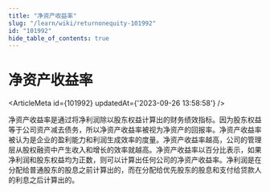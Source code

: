 ```yaml
---
title: "净资产收益率"
slug: "/learn/wiki/returnonequity-101992"
id: "101992"
hide_table_of_contents: true
---
```



# 净资产收益率

<ArticleMeta id={101992} updatedAt={'2023-09-26 13:58:58'} />
<div className='border-solid border-b border-t-0 my-4 border-[var(--ifm-color-gray-300)]' />

净资产收益率是通过将净利润除以股东权益计算出的财务绩效指标。因为股东权益等于公司资产减去债务，所以净资产收益率被视为净资产的回报率。净资产收益率被认为是企业的盈利能力和利润生成效率的度量。净资产收益率越高，公司的管理层从股权融资中产生收入和增长的效率就越高。净资产收益率以百分比表示，如果净利润和股东权益均为正数，则可以计算出任何公司的净资产收益率。净利润是在分配给普通股东的股息之前计算出的，而在分配给优先股东的股息和支付给贷款人的利息之后计算出的。
